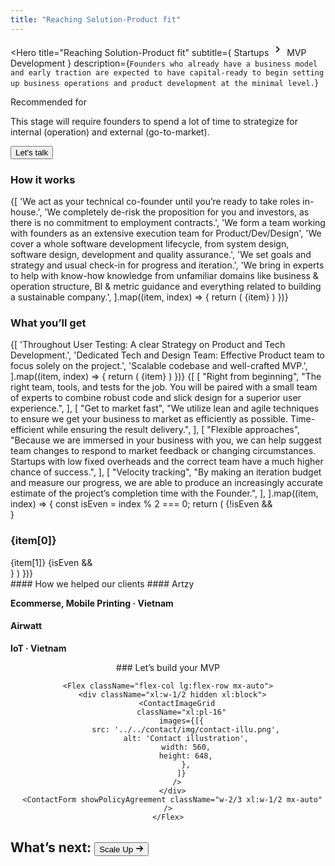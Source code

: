 ```yaml
---
title: "Reaching Solution-Product fit"
---
```


<Hero
  title="Reaching Solution-Product fit"
  subtitle={
    <Flex className="gap-0">
    Startups
      <svg stroke="currentColor" fill="currentColor" stroke-width="0" viewBox="0 0 24 24" height="1.5em" width="1.5em" xmlns="http://www.w3.org/2000/svg"><path d="M8.59 16.34l4.58-4.59-4.58-4.59L10 5.75l6 6-6 6z"></path></svg>
    MVP Development
    </Flex>
  }
  description={`Founders who already have a business model and early traction are expected to have capital-ready to begin setting up business operations and product development at the minimal level.`}
>
  <Paragraph className="text-primary text-md font-bold uppercase mb-2">Recommended for</Paragraph>
  <div className="max-w-paragraph text-xl">
    This stage will require founders to spend a lot of time to strategize for internal (operation) and external (go-to-market).
  </div>

  <Button className="mt-6" href="#contact">Let's talk</Button>
</Hero>

<Section className="bg-alabaster">
  <Column gap="2xl">
    <H3 className="text-heading text-3xl">
      How it works
    </H3>
    <ColumnsList columns={1}>
      {[
        'We act as your technical co-founder until you’re ready to take roles in-house.',
        'We completely de-risk the proposition for you and investors, as there is no commitment to employment contracts.',
        'We form a team working with founders as an extensive execution team for Product/Dev/Design',
        'We cover a whole software development lifecycle, from system design, software design, development and quality assurance.',
        'We set goals and strategy and usual check-in for progress and iteration.',
        'We bring in experts to help with know-how knowledge from unfamiliar domains like business & operation structure, BI & metric guidance and everything related to building a sustainable company.',
        ].map((item, index) => {
          return (
            <ListItem key={index} className="text-xl max-w-paragraph py-1">
              {item}
            </ListItem>
          )
        })}
    </ColumnsList>
  </Column>
</Section>

<Section>
  <Column gap="2xl">
    <H3 className="text-heading text-3xl">
      What you’ll get
    </H3>
    <ColumnsList columns={1}>
      {[
        'Throughout User Testing: A clear Strategy on Product and Tech Development.',
        'Dedicated Tech and Design Team: Effective Product team to focus solely on the project.',
        'Scalable codebase and well-crafted MVP.',
        ].map((item, index) => {
          return (
            <ListItem key={index} className="text-xl max-w-paragraph py-1">
              {item}
            </ListItem>
          )
        })}
    </ColumnsList>
    <Column>
      {[
        [
          "Right from beginning",
          "The right team, tools, and tests for the job. You will be paired with a small team of experts to combine robust code and slick design for a superior user experience.",
        ],
        [
          "Get to market fast",
          "We utilize lean and agile techniques to ensure we get your business to market as efficiently as possible. Time-efficient while ensuring the result delivery.",
        ],
        [
          "Flexible approaches",
          "Because we are immersed in your business with you, we can help suggest team changes to respond to market feedback or changing circumstances. Startups with low fixed overheads and the correct team have a much higher chance of success.",
        ],
        [
          "Velocity tracking",
          "By making an iteration budget and measure our progress, we are able to produce an increasingly accurate estimate of the project’s completion time with the Founder.",
        ],
      ].map((item, index) => {
        const isEven = index % 2 === 0;
        return (
          <Flex key={index} className="my-12">
            {!isEven && <div className="hidden md:block w-1/2"></div>}
            <Column key={index} className="w-full md:w-1/2 space-y-2">
              <H3 className="text-heading text-3xl">{item[0]}</H3>
              <Paragraph className="text-xl">{item[1]}</Paragraph>
            </Column>
            {isEven && <div className="hidden md:block w-1/2"></div>}
          </Flex>
        )
      })}
    </Column>
  </Column>
</Section>

<Section>
#### How we helped our clients

<Flex className="flex-col sm:flex-row">
<Project colored background="light-yellow" href="/work/artzy" image="./img/artzy.png" imageAlt="artzy landing logo" imageClassName="pt-8 pb-0 px-[4.5%] **:w-full !**:object-fit" className="max-h-[400px] overflow-hidden sm:w-1/2">
  #### Artzy

  **Ecommerse, Mobile Printing · Vietnam**
</Project>
<Project colored background="white-blue" href="/work/airwatt" image="./img/airwatt.png" imageAlt="airwatt landing logo" imageClassName="pt-8 pb-0 px-[4.5%] **:w-full !**:object-fit" className="max-h-[400px] overflow-hidden sm:w-1/2">
  #### Airwatt

  **IoT · Vietnam**
</Project>
</Flex>

</Section>

<Hero>
  <Center className="flex flex-col gap-12">
    ### Let’s build your MVP

    <Flex className="flex-col lg:flex-row mx-auto">
      <div className="xl:w-1/2 hidden xl:block">
        <ContactImageGrid
          className="xl:pl-16"
          images={[{
            src: '../../contact/img/contact-illu.png',
            alt: 'Contact illustration',
            width: 560,
            height: 648,
            },
          ]}
        />
      </div>
      <ContactForm showPolicyAgreement className="w-2/3 xl:w-1/2 mx-auto" />
    </Flex>
  </Center>
</Hero>

<Section fullWidth className="bg-foreground py-12">
  <Container className="dwarves-container">
    <h2 className="flex items-center justify-center text-heading text-white text-3xl">
      What’s next:
      <Button variant="link" className="inline items-center text-primary text-3xl" href="/startup/scale">
        Scale Up
        <svg
          stroke="currentColor"
          fill="currentColor"
          strokeWidth="0"
          viewBox="0 0 16 16"
          className="ml-1"
          height="1em"
          width="1em"
          xmlns="http://www.w3.org/2000/svg"
        >
          <path
            fillRule="evenodd"
            clipRule="evenodd"
            d="M9 13.887l5-5V8.18l-5-5-.707.707 4.146 4.147H2v1h10.44L8.292 13.18l.707.707z"
          ></path>
        </svg>
      </Button>
    </h2>
  </Container>
</Section>
